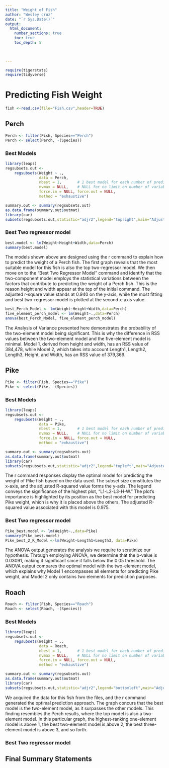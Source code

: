```yaml
---
title: "Weight of Fish"
author: "Wesley cruz"
date: "`r Sys.Date()`"  
output: 
  html_document:
    number_sections: true
    toc: true
    toc_depth: 5

 
    
---
```



```r
require(tigerstats)
require(tidyverse)
```

# Predicting Fish Weight

```r
fish <-read.csv(file="Fish.csv",header=TRUE)
```

## Perch

```r
Perch <- filter(Fish, Species=="Perch")
Perch <- select(Perch, -(Species))
```

### Best Models

```r
library(leaps)
regsubsets.out <-
    regsubsets(Weight ~ .,
               data = Perch,
               nbest = 1,       # 1 best model for each number of predictors
               nvmax = NULL,    # NULL for no limit on number of variables
               force.in = NULL, force.out = NULL,
               method = "exhaustive")

summary.out <- summary(regsubsets.out)
as.data.frame(summary.out$outmat)
library(car)
subsets(regsubsets.out,statistic="adjr2",legend="topright",main="Adjusted R^2")
```

### Best Two regressor model

```r
best.model <- lm(Weight~Height+Width,data=Perch)
summary(best.model)
```

The models shown above are designed using the r command to explain how to predict the weight of a Perch fish. The first graph reveals that the most suitable model for this fish is also the top two-regressor model. We then move on to the "Best Two Regressor Model" command and identify that the two-component model employs the statistical variations between the factors that contribute to predicting the weight of a Perch fish. This is the reason height and width appear at the top of the initial command. The adjusted r-square value stands at 0.940 on the y-axis, while the most fitting and best two-regressor model is plotted at the second x-axis value.


```r
best_Perch_Model <- lm(Weight~Height+Width,data=Perch)
five_element_perch_model <- lm(Weight~.,data=Perch)
anova(best_Perch_Model, five_element_perch_model)
```

The Analysis of Variance presented here demonstrates the probability of the two-element model being significant. This is why the difference in RSS values between the two-element model and the five-element model is minimal. Model 1, derived from height and width, has an RSS value of 384,478, while Model 2, which takes into account Length1, Length2, Length3, Height, and Width, has an RSS value of 379,369.

## Pike

```r
Pike <- filter(Fish, Species=="Pike")
Pike <- select(Pike, -(Species))
```

### Best Models

```r
library(leaps)
regsubsets.out <-
    regsubsets(Weight ~ .,
               data = Pike,
               nbest = 1,       # 1 best model for each number of predictors
               nvmax = NULL,    # NULL for no limit on number of variables
               force.in = NULL, force.out = NULL,
               method = "exhaustive")

summary.out <- summary(regsubsets.out)
as.data.frame(summary.out$outmat)
library(car)
subsets(regsubsets.out,statistic="adjr2",legend="topleft",main="Adjusted R^2")
```

The r command responses display the optimal model for predicting the weight of Pike fish based on the data used. The subset size constitutes the x-axis, and the adjusted R-squared value forms the y-axis. The legend conveys the significance of the highest plot, "L1-L2-L3-H-W." The plot's importance is highlighted by its position as the best model for predicting Pike weight, which is why it is placed above the others. The adjusted R-squared value associated with this model is 0.975.

### Best Two regressor model

```r
Pike_best.model <- lm(Weight~.,data=Pike)
summary(Pike_best.model)
Pike_best_2_R_Model <-lm(Weight~Length1+Length3, data=Pike)
``` 

The ANOVA output generates the analysis we require to scrutinize our hypothesis. Through employing ANOVA, we determine that the p-value is 0.03091, making it significant since it falls below the 0.05 threshold. The ANOVA output compares the optimal model with the two-element model, which explains why Model 1 encompasses all elements for predicting Pike weight, and Model 2 only contains two elements for prediction purposes.

## Roach
```r
Roach <- filter(Fish, Species=="Roach")
Roach <- select(Roach, -(Species))
```

### Best Models
```r
library(leaps)
regsubsets.out <-
    regsubsets(Weight ~ .,
               data = Roach,
               nbest = 1,       # 1 best model for each number of predictors
               nvmax = NULL,    # NULL for no limit on number of variables
               force.in = NULL, force.out = NULL,
               method = "exhaustive")

summary.out <- summary(regsubsets.out)
as.data.frame(summary.out$outmat)
library(car)
subsets(regsubsets.out,statistic="adjr2",legend="bottomleft",main="Adjusted R^2")
```
We acquired the data for this fish from the files, and the r command generated the optimal prediction approach. The graph concurs that the best model is the two-element model, as it surpasses the other models. This finding resembles the Perch results, where the top model is also a two-element model. In this particular graph, the highest-ranking one-element model is above 1, the best two-element model is above 2, the best three-element model is above 3, and so forth.

### Best Two regressor model

## Final Summary Statements